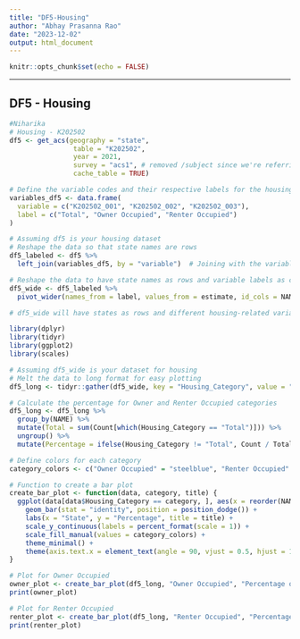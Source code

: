 ```yaml
---
title: "DF5-Housing"
author: "Abhay Prasanna Rao"
date: "2023-12-02"
output: html_document
---
```


```r
knitr::opts_chunk$set(echo = FALSE)
```



------------------------------------------------------------------------

## DF5 - Housing

```r
#Niharika
# Housing - K202502
df5 <- get_acs(geography = "state", 
                table = "K202502", 
                year = 2021, 
                survey = "acs1", # removed /subject since we're referring to a specific table ID
                cache_table = TRUE)

# Define the variable codes and their respective labels for the housing dataset (df5)
variables_df5 <- data.frame(
  variable = c("K202502_001", "K202502_002", "K202502_003"),
  label = c("Total", "Owner Occupied", "Renter Occupied")
)

# Assuming df5 is your housing dataset
# Reshape the data so that state names are rows
df5_labeled <- df5 %>%
  left_join(variables_df5, by = "variable")  # Joining with the variable labels dataframe

# Reshape the data to have state names as rows and variable labels as columns
df5_wide <- df5_labeled %>%
  pivot_wider(names_from = label, values_from = estimate, id_cols = NAME)

# df5_wide will have states as rows and different housing-related variables as columns


```

```r
library(dplyr)
library(tidyr)
library(ggplot2)
library(scales)

# Assuming df5_wide is your dataset for housing
# Melt the data to long format for easy plotting
df5_long <- tidyr::gather(df5_wide, key = "Housing_Category", value = "Count", -NAME)

# Calculate the percentage for Owner and Renter Occupied categories
df5_long <- df5_long %>%
  group_by(NAME) %>%
  mutate(Total = sum(Count[which(Housing_Category == "Total")])) %>%
  ungroup() %>%
  mutate(Percentage = ifelse(Housing_Category != "Total", Count / Total * 100, Count))

# Define colors for each category
category_colors <- c("Owner Occupied" = "steelblue", "Renter Occupied" = "salmon", "Total" = "lightgreen")

# Function to create a bar plot
create_bar_plot <- function(data, category, title) {
  ggplot(data[data$Housing_Category == category, ], aes(x = reorder(NAME, -Percentage), y = Percentage, fill = Housing_Category)) +
    geom_bar(stat = "identity", position = position_dodge()) +
    labs(x = "State", y = "Percentage", title = title) +
    scale_y_continuous(labels = percent_format(scale = 1)) +
    scale_fill_manual(values = category_colors) +
    theme_minimal() +
    theme(axis.text.x = element_text(angle = 90, vjust = 0.5, hjust = 1))
}

# Plot for Owner Occupied
owner_plot <- create_bar_plot(df5_long, "Owner Occupied", "Percentage of Owner Occupied Housing by State")
print(owner_plot)

# Plot for Renter Occupied
renter_plot <- create_bar_plot(df5_long, "Renter Occupied", "Percentage of Renter Occupied Housing by State")
print(renter_plot)




```

